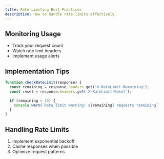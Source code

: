 ```yaml
---
title: Rate Limiting Best Practices
description: How to handle rate limits effectively
---
```


## Monitoring Usage
- Track your request count
- Watch rate limit headers
- Implement usage alerts

## Implementation Tips
```javascript
function checkRateLimit(response) {
  const remaining = response.headers.get('X-RateLimit-Remaining');
  const reset = response.headers.get('X-RateLimit-Reset');
  
  if (remaining < 10) {
    console.warn(`Rate limit warning: ${remaining} requests remaining`);
  }
}
```

## Handling Rate Limits
1. Implement exponential backoff
2. Cache responses when possible
3. Optimize request patterns